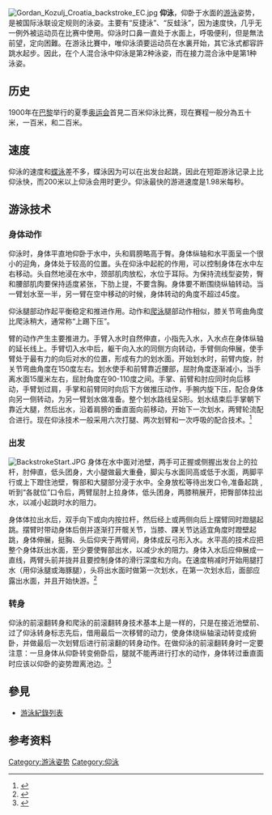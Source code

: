 {{TA|
1=zh-hans:仰泳; zh-tw:仰式; zh-hk:背泳}}
[[File:Gordan_Kozulj_Croatia_backstroke_EC.jpg|thumb]] 
'''仰泳'''，仰卧于水面的[[游泳|游泳]]姿势，是被国际泳联设定规则的泳姿。主要有“反捷泳”、“反蛙泳”，因为速度快，几乎无一例外被运动员在比赛中使用。仰泳时口鼻一直处于水面上，呼吸便利，但是無法前望，定向困難。在游泳比賽中，唯仰泳須要运动员在水裏开始，其它泳式都容許跳水起步。因此，在个人混合泳中仰泳是第2种泳姿，而在接力混合泳中是第1种泳姿。

== 历史 ==
1900年在[[巴黎|巴黎]]举行的夏季[[奥运会|奥运会]]首見二百米仰泳比赛，现在賽程一般分為五十米，一百米，和二百米。
== 速度 ==
仰泳的速度和[[蝶泳|蝶泳]]差不多，蝶泳因为可以在出发台起跳，因此在短距游泳记录上比仰泳快，而200米以上仰泳会用时更少。仰泳最快的游进速度是1.98米每秒。
== 游泳技术 ==
=== 身体动作 ===

仰泳时，身体平直地仰卧于水中，头和肩膀略高于臀。身体纵轴和水平面呈一个很小的迎角，身体处于较高的位置。头在仰泳中起舵的作用，可以控制身体在水中左右移动。头自然地浸在水中，颈部肌肉放松，水位于耳际。为保持流线型姿势，臀和腰部肌肉要保持适度紧张，下肋上提，不要含胸。身体要不断围绕纵轴转动。当一臂划水至一半，另一臂在空中移动的时候，身体转动的角度不超过45度。

仰泳腿部动作起平衡稳定和推进作用。动作和[[爬泳|爬泳]]腿部动作相似，膝关节弯曲角度比爬泳稍大，通常称“上踢下压”。

臂的动作产生主要推进力。手臂入水时自然伸直，小指先入水，入水点在身体纵轴的延长线上。手臂切入水中后，躯干向入水的同侧方向转动，手臂侧向伸展，使手臂处于最有力的向后对水的位置，形成有力的划水面。开始划水时，前臂内旋，肘关节弯曲角度在150度左右。划水使手和前臂靠近腰部，屈肘角度逐渐减小，当手离水面15厘米左右，屈肘角度在90-110度之间。手掌、前臂和肘应同时向后移动，手臂划过肩，手掌和前臂同时向后下方做推压动作，手腕内旋下压，配合身体向另一侧转动，为另一臂划水做准备。整个划水路线呈S形。划水结束后手掌朝下靠近大腿，然后出水，沿着肩膀的垂直面向前移动，开始下一次划水，两臂轮流配合进行。现在仰泳技术一般采用六次打腿、两次划臂和一次呼吸的配合技术。<ref>{{Cite web |url=http://www.youtube.com/watch?v=vho2UYLVjCQ |title=学仰泳（视频） |accessdate=2013-05-14 |archive-date=2016-09-20 |archive-url=https://web.archive.org/web/20160920210035/https://www.youtube.com/watch?v=vho2UYLVjCQ |dead-url=no }}</ref>
=== 出发 ===
[[File:BackstrokeStart.JPG|thumb]]
身体在水中面对池壁，两手可正握或侧握出发台上的拉杆，肘伸直，低头团身，大小腿做最大重叠，脚尖与水面同高或低于水面，两脚平行或上下蹬住池壁，臀部和大腿部分浸于水中。全身放松等待出发口令,准备起跳 ,听到“各就位”口令后，两臂屈肘上拉身体，低头团身，两膝稍展开，把臀部体拉出水，以减小起跳时水的阻力。

身体体拉出水后，双手向下或向内按拉杆，然后经上或两侧向后上摆臂同时蹬腿起跳。摆臂时带动身体后倒并逐渐打开髋关节，当膝、踝关节达适宜角度时蹬壁起跳，身体伸展，挺胸、头后仰夹于两臂间，身体成反弓形入水。水平高的技术应把整个身体跃出水面，至少要使臀部出水，以减少水的阻力。身体入水后应伸展成一直线，两臂头前并拢并且要控制身体的滑行深度和方向。在速度稍减时开始用腿打水（用仰泳腿或海豚腿），头将出水面时做第一次划水，在第一次划水后，面部应露出水面，并且开始快游。<ref>{{Cite web |url=http://www.loveoo.com/hd/skill/swimming/swim08.htm |title=游泳出发技术 |accessdate=2013-05-14 |archive-date=2013-07-26 |archive-url=https://web.archive.org/web/20130726184618/http://www.loveoo.com/hd/skill/swimming/swim08.htm |dead-url=no }}</ref>
=== 转身 ===
仰泳的前滚翻转身和爬泳的前滚翻转身技术基本上是一样的，只是在接近池壁前、过了仰泳转身标志先后，借用最后一次移臂的动力，使身体绕纵轴滚动转变成俯卧，并做最后一次划臂后进行前滚翻的转身动作。在做仰泳的前滚翻转身时一定要注意：一旦身体从仰卧转变俯卧后，腿就不能再进行打水的动作，身体转过垂直面时应该以仰卧的姿势蹬离池边。<ref>{{Cite web |url=http://youzhai.zixia.net/newpage213.htm |title=仰泳转身 |accessdate=2013-05-14 |archive-date=2008-07-24 |archive-url=https://web.archive.org/web/20080724085934/http://youzhai.zixia.net/newpage213.htm |dead-url=no }}</ref>

== 參見 ==
* [[游泳紀錄列表|游泳紀錄列表]]
== 参考资料 ==
<references/>

{{游泳姿势}}

[[Category:游泳姿势|Category:游泳姿势]]
[[Category:仰泳|Category:仰泳]]